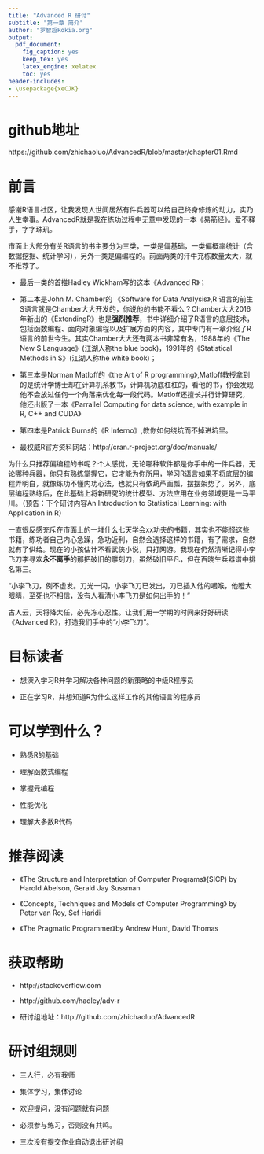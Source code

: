 ```yaml
---
title: "Advanced R 研讨"
subtitle: "第一章 简介"
author: "罗智超Rokia.org"
output: 
  pdf_document: 
    fig_caption: yes
    keep_tex: yes
    latex_engine: xelatex
    toc: yes
header-includes:
- \usepackage{xeCJK}
---
```


# github地址

https://github.com/zhichaoluo/AdvancedR/blob/master/chapter01.Rmd

# 前言


感谢R语言社区，让我发现人世间居然有件兵器可以给自己终身修炼的动力，实乃人生幸事。AdvancedR就是我在练功过程中无意中发现的一本《易筋经》。爱不释手，字字珠玑。

市面上大部分有关R语言的书主要分为三类，一类是偏基础，一类偏概率统计（含数据挖掘、统计学习），另外一类是偏编程的。前面两类的汗牛充栋数量太大，就不推荐了。

- 最后一类的首推Hadley Wickham写的这本《Advanced R》；

- 第二本是John M. Chamber的 《Software for Data Analysis》,R 语言的前生S语言就是Chamber大大开发的，你说他的书能不看么？Chamber大大2016年新出的《ExtendingR》也是**强烈推荐**，书中详细介绍了R语言的底层技术，包括函数编程、面向对象编程以及扩展方面的内容，其中专门有一章介绍了R语言的前世今生。其实Chamber大大还有两本书非常有名，1988年的《The New S Language》(江湖人称the blue book)，1991年的《Statistical Methods in S》(江湖人称the white book)；

- 第三本是Norman Matloff的《the Art of R programming》,Matloff教授拿到的是统计学博士却在计算机系教书，计算机功底杠杠的，看他的书，你会发现他不会放过任何一个角落来优化每一段代码。Matloff还擅长并行计算研究，他还出版了一本《Parrallel Computing for data science, with example in R, C++ and CUDA》

- 第四本是Patrick Burns的《R Inferno》,教你如何绕坑而不掉进坑里。

- 最权威R官方资料网站：http://cran.r-project.org/doc/manuals/

为什么只推荐偏编程的书呢？个人感觉，无论哪种软件都是你手中的一件兵器，无论哪种兵器，你只有熟练掌握它，它才能为你所用，学习R语言如果不将底层的编程弄明白，就像练功不懂内功心法，也就只有依葫芦画瓢，摆摆架势了。另外，底层编程熟练后，在此基础上将新研究的统计模型、方法应用在业务领域更是一马平川。（预告：下个研讨内容An Introduction to Statistical Learning: with Application in R）

一直很反感充斥在市面上的一堆什么七天学会xx功夫的书籍，其实也不能怪这些书籍，练功者自己内心急躁，急功近利，自然会选择这样的书籍，有了需求，自然就有了供给。现在的小孩估计不看武侠小说，只打网游。我现在仍然清晰记得小李飞刀李寻欢**永不离手**的那把破旧的雕刻刀，虽然破旧平凡，但在百晓生兵器谱中排名第三。

“小李飞刀，例不虚发。刀光一闪，小李飞刀已发出，刀已插入他的咽喉，他瞪大眼睛，至死也不相信，没有人看清小李飞刀是如何出手的！” 

古人云，天将降大任，必先冻心忍性。让我们用一学期的时间来好好研读《Advanced R》，打造我们手中的“小李飞刀”。

# 目标读者

- 想深入学习R并学习解决各种问题的新策略的中级R程序员

- 正在学习R，并想知道R为什么这样工作的其他语言的程序员

# 可以学到什么？

- 熟悉R的基础

- 理解函数式编程

- 掌握元编程

- 性能优化

- 理解大多数R代码

# 推荐阅读

- 《The Structure and Interpretation of Computer Programs》(SICP) by Harold Abelson, Gerald Jay Sussman

- 《Concepts, Techniques and Models of Computer Programming》 by Peter van Roy, Sef Haridi

- 《The Pragmatic Programmer》by Andrew Hunt, David Thomas

# 获取帮助

- http://stackoverflow.com

- http://github.com/hadley/adv-r

- 研讨组地址：http://github.com/zhichaoluo/AdvancedR

# 研讨组规则

- 三人行，必有我师

- 集体学习，集体讨论

- 欢迎提问，没有问题就有问题

- 必须参与练习，否则没有共鸣。

- 三次没有提交作业自动退出研讨组

